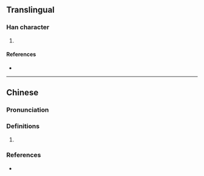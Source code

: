 {{character info/new}}
{{also|垱}}
==Translingual==

===Han character===
{{Han char|rn=32|rad=土|as=13|sn=16|four=|canj=GFBW|ids=⿰土當}}

# {{defn|Han|sort=土13}}

====References====
* {{Han ref|kx=0240.301|hdz=10491.090|uh=58CB|ud=22731}}

----

==Chinese==
{{zh-forms|s=垱}}

===Pronunciation===
{{zh-pron
|m=dàng
|c=dong3,dong2
|cat=
}}

===Definitions===
{{zh-hanzi}}

# {{rfdef|zh}}

===References===
* {{R:yue:Jyutping Database}}